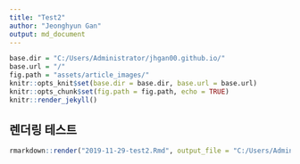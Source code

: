 ```yaml
---
title: "Test2"
author: "Jeonghyun Gan"
output: md_document
---
```


```r
base.dir = "C:/Users/Administrator/jhgan00.github.io/"
base.url = "/"
fig.path = "assets/article_images/"
knitr::opts_knit$set(base.dir = base.dir, base.url = base.url)
knitr::opts_chunk$set(fig.path = fig.path, echo = TRUE)
knitr::render_jekyll()

```

## 렌더링 테스트

```r
rmarkdown::render("2019-11-29-test2.Rmd", output_file = "C:/Users/Administrator/jhgan00.github.io/_posts/2019-11-29-test2.md")
```